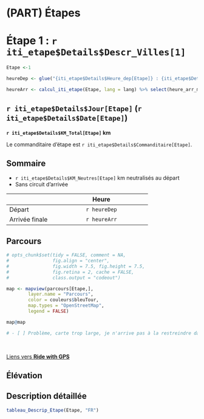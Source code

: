 # (PART) Étapes {-}

# Étape 1 : `r iti_etape$Details$Descr_Villes[1]`

```r
Etape <-1

heureDep <- glue("{iti_etape$Details$Heure_dep[Etape]} : {iti_etape$Details$min_dep[Etape]} ")

heureArr <- calcul_iti_etape(Etape, lang = lang) %>% select(heure_arr_moy) %>% tail(1) %>% as.character()
```


## `r iti_etape$Details$Jour[Etape]` (`r iti_etape$Details$Date[Etape]`) {-}

 **`r iti_etape$Details$KM_Total[Etape]` km**


Le commanditaire d'étape est `r iti_etape$Details$Commanditaire[Etape]`. 

## Sommaire

- `r iti_etape$Details$KM_Neutres[Etape]` km neutralisés au départ   
- Sans circuit d'arrivée

----------------------------------------------------
                                              Heure
----------------- ----------------------------------
Départ                                  `r heureDep`

Arrivée finale                         `r heureArr`
----------------------------------------------------

## Parcours


```r
# opts_chunk$set(tidy = FALSE, comment = NA,
#                fig.align = "center",
#                fig.width = 7.5, fig.height = 7.5,
#                fig.retina = 2, cache = FALSE,
#                class.output = "codeout")
```


```r

map <- mapview(parcours[Etape,],
        layer.name = "Parcours",
        color = couleurs$bleuTour,
        map.types = "OpenStreetMap",
        legend = FALSE)

map@map

# - [ ] Problème, carte trop large, je n'arrive pas à la restreindre dans bs4_book

```


<br/>

[Liens vers **Ride with GPS**](`r iti_etape$Details$Liens[Etape]`)

## Élévation


## Description détaillée

```r


tableau_Descrip_Etape(Etape, "FR")

```


